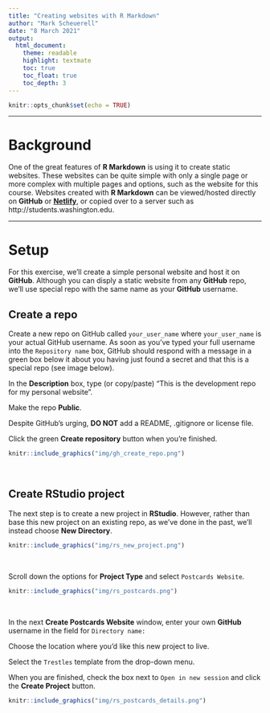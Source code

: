 ```yaml
---
title: "Creating websites with R Markdown"
author: "Mark Scheuerell"
date: "8 March 2021"
output:
  html_document:
    theme: readable
    highlight: textmate
    toc: true
    toc_float: true
    toc_depth: 3
---
```


```r
knitr::opts_chunk$set(echo = TRUE)
```

***

# Background

One of the great features of **R Markdown** is using it to create static websites. These websites can be quite simple with only a single page or more complex with multiple pages and options, such as the website for this course. Websites created with **R Markdown** can be viewed/hosted directly on **GitHub** or [**Netlify**](https://www.netlify.com/), or copied over to a server such as http://students.washington.edu.

***

# Setup

For this exercise, we'll create a simple personal website and host it on **GitHub**. Although you can disply a static website from any **GitHub** repo, we'll use special repo with the same name as your **GitHub** username.

## Create a repo

Create a new repo on GitHub called `your_user_name` where `your_user_name` is your actual GitHub username. As soon as you've typed your full username into the `Repository name` box, GitHub should respond with a message in a green box below it about you having just found a secret and that this is a special repo (see image below).

In the **Description** box, type (or copy/paste) "This is the development repo for my personal website".

Make the repo **Public**.

Despite GitHub's urging, **DO NOT** add a README, .gitignore or license file.

Click the green **Create repository** button when you're finished.

```r
knitr::include_graphics("img/gh_create_repo.png")
```

<br>

## Create RStudio project

The next step is to create a new project in **RStudio**. However, rather than base this new project on an existing repo, as we've done in the past, we'll instead choose **New Directory**.

```r
knitr::include_graphics("img/rs_new_project.png")
```

<br>

Scroll down the options for **Project Type** and select `Postcards Website`.

```r
knitr::include_graphics("img/rs_postcards.png")
```

<br>

In the next **Create Postcards Website** window, enter your own **GitHub** username in the field for `Directory name:`

Choose the location where you'd like this new project to live.

Select the `Trestles` template from the drop-down menu.

When you are finished, check the box next to `Open in new session` and click the **Create Project** button.

```r
knitr::include_graphics("img/rs_postcards_details.png")
```

<br>

# 